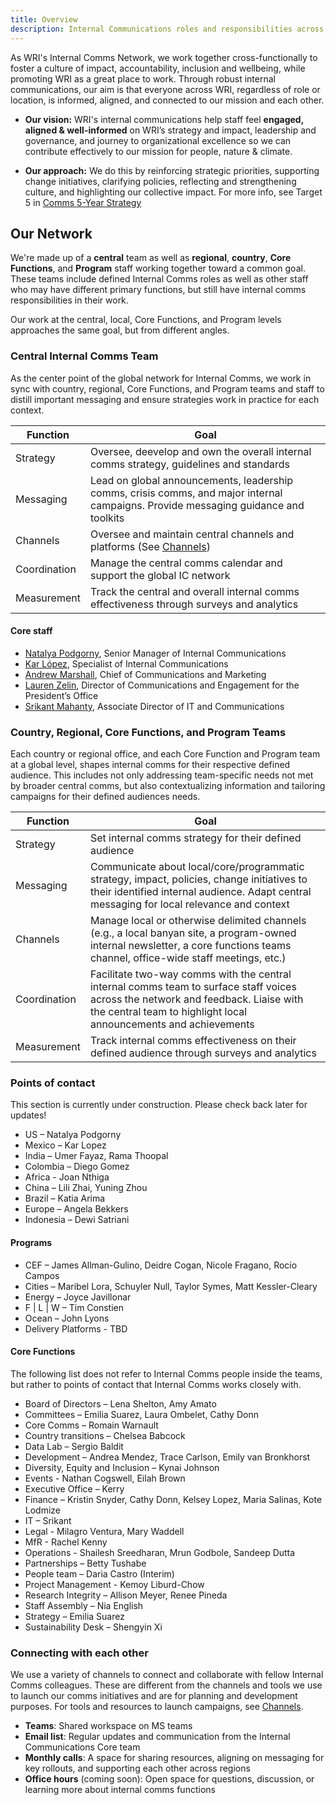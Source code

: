 ```yaml
---
title: Overview
description: Internal Communications roles and responsibilities across WRI
---
```


As WRI's Internal Comms Network, we work together cross-functionally to foster a culture of impact, accountability, inclusion and wellbeing, while promoting WRI as a great place to work. Through robust internal communications, our aim is that everyone across WRI, regardless of role or location, is informed, aligned, and connected to our mission and each other. 


- **Our vision:** WRI's internal communications help staff feel **engaged, aligned & well-informed** on WRI’s strategy and impact, leadership and governance, and journey to organizational excellence so we can contribute effectively to our mission for people, nature & climate.

- **Our approach:** We do this by reinforcing strategic priorities, supporting change initiatives, clarifying policies, reflecting and strengthening culture, and highlighting our collective impact. For more info, see Target 5 in [Comms 5-Year Strategy](https://onewri.sharepoint.com/:w:/s/Banyan2/Strategy/EdAiqWIN_HZGkxJUqb3RytkBFPv7exwEcf2tUrUTi1PuCQ?e=HmwpDA)

## Our Network

We're made up of a **central** team as well as **regional**, **country**, **Core Functions**, and **Program** staff working together toward a common goal. These teams include defined Internal Comms roles as well as other staff who may have different primary functions, but still have internal comms responsibilities in their work.

Our work at the central, local, Core Functions, and Program levels approaches the same goal, but from different angles. 

### Central Internal Comms Team
As the center point of the global network for Internal Comms, we work in sync with country, regional, Core Functions, and Program teams and staff to distill important messaging and ensure strategies work in practice for each context.

| Function | Goal |
| -------- | ------- |
| Strategy              | Oversee, deevelop and own the overall internal comms strategy, guidelines and standards    |
| Messaging             | Lead on global announcements, leadership comms, crisis comms, and major internal campaigns. Provide messaging guidance and toolkits    |
| Channels              |  Oversee and maintain central channels and platforms (See [Channels](/channels/channels))    | 
| Coordination          | Manage the central comms calendar and support the global IC network    |
| Measurement           | Track the central and overall internal comms effectiveness through surveys and analytics  | 

#### Core staff
- [Natalya Podgorny](mailto:Natalya.Podgorny@wri.org), Senior Manager of Internal Communications
- [Kar López](mailto:karla.lopez@wri.org), Specialist of Internal Communications
- [Andrew Marshall](mailto:andrew.marshall@wri.org), Chief of Communications and Marketing
- [Lauren Zelin](mailto:lauren.zelin@wri.org), Director of Communications and Engagement for the President’s Office
- [Srikant Mahanty](mailto:Srikant.Mahanty@wri.org), Associate Director of IT and Communications

### **Country, Regional, Core Functions, and Program Teams**

Each country or regional office, and each Core Function and Program team at a global level, shapes internal comms for their respective defined audience. This includes not only addressing team-specific needs not met by broader central comms, but also contextualizing information and tailoring campaigns for their defined audiences needs. 

| Function | Goal |
| -------- | ------- |
| Strategy              | Set internal comms strategy for their defined audience  |
| Messaging             | Communicate about local/core/programmatic strategy, impact, policies, change initiatives to their identified internal audience. Adapt central messaging for local relevance and context    |
| Channels              |  Manage local or otherwise delimited channels (e.g., a local banyan site, a program-owned internal newsletter, a core functions teams channel, office-wide staff meetings, etc.)    | 
| Coordination          | Facilitate two-way comms with the central internal comms team to surface staff voices across the network and feedback. Liaise with the central team to highlight local announcements and achievements    |
| Measurement           | Track internal comms effectiveness on their defined audience through surveys and analytics  | 


### **Points of contact**
<Aside type="caution" title="Under construction">
This section is currently under construction. Please check back later for updates!
</Aside>

- US – Natalya Podgorny
- Mexico – Kar Lopez
- India – Umer Fayaz, Rama Thoopal
- Colombia – Diego Gomez
- Africa - Joan Nthiga
- China – Lili Zhai, Yuning Zhou
- Brazil – Katia Arima
- Europe – Angela Bekkers
- Indonesia – Dewi Satriani

#### Programs

- CEF – James Allman-Gulino, Deidre Cogan, Nicole Fragano, Rocio Campos
- Cities – Maribel Lora, Schuyler Null, Taylor Symes, Matt Kessler-Cleary
- Energy – Joyce Javillonar
- F | L | W – Tim Constien
- Ocean – John Lyons
- Delivery Platforms - TBD


#### Core Functions

The following list does not refer to Internal Comms people inside the teams, but rather to points of contact that Internal Comms works closely with.

- Board of Directors – Lena Shelton, Amy Amato
- Committees – Emilia Suarez, Laura Ombelet, Cathy Donn
- Core Comms – Romain Warnault
- Country transitions – Chelsea Babcock
- Data Lab – Sergio Baldit
- Development – Andrea Mendez, Trace Carlson, Emily van Bronkhorst
- Diversity, Equity and Inclusion – Kynai Johnson
- Events - Nathan Cogswell, Eilah Brown
- Executive Office – Kerry
- Finance – Kristin Snyder, Cathy Donn, Kelsey Lopez, Maria Salinas, Kote Lodmize
- IT – Srikant
- Legal - Milagro Ventura, Mary Waddell
- MfR - Rachel Kenny
- Operations - Shailesh Sreedharan, Mrun Godbole, Sandeep Dutta
- Partnerships – Betty Tushabe
- People team – Daria Castro (Interim)
- Project Management - Kemoy Liburd-Chow
- Research Integrity – Allison Meyer, Renee Pineda
- Staff Assembly – Nia English
- Strategy – Emilia Suarez
- Sustainability Desk – Shengyin Xi


### Connecting with each other
We use a variety of channels to connect and collaborate with fellow Internal Comms colleagues. These are different from the channels and tools we use to launch our comms initiatives and are for planning and development purposes. For tools and resources to launch campaigns, see [Channels](/channels/channels/).

- **Teams**: Shared workspace on MS teams
- **Email list**: Regular updates and communication from  the Internal Communications Core team
- **Monthly calls**: A space for sharing resources, aligning on messaging for key rollouts, and supporting each other across regions
- **Office hours** (coming soon): Open space for questions, discussion, or learning more about internal comms functions
